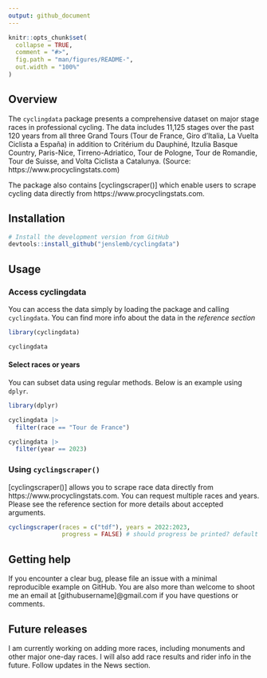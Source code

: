 ```yaml
---
output: github_document
---
```


```r
knitr::opts_chunk$set(
  collapse = TRUE,
  comment = "#>",
  fig.path = "man/figures/README-",
  out.width = "100%"
)
```

## Overview
The `cyclingdata` package presents a comprehensive dataset on major stage races in professional cycling. 
The data includes 11,125 stages over the past 120 years from all three Grand Tours (Tour de France, Giro d'Italia, La Vuelta Ciclista a España) in addition to Critérium du Dauphiné, Itzulia Basque Country, Paris-Nice, Tirreno-Adriatico, Tour de Pologne, Tour de Romandie, Tour de Suisse, and Volta Ciclista a Catalunya. (Source: https://www.procyclingstats.com)

The package also contains [cyclingscraper()] which enable users to scrape cycling data directly from https://www.procyclingstats.com. 

## Installation

``` r
# Install the development version from GitHub
devtools::install_github("jenslemb/cyclingdata")
```

## Usage

### Access cyclingdata

You can access the data simply by loading the package and calling `cyclingdata`. 
You can find more info about the data in the *reference section*

```r
library(cyclingdata)

cyclingdata
```

#### Select races or years 

You can subset data using regular methods. Below is an example using `dplyr`. 

```r
library(dplyr)

cyclingdata |> 
  filter(race == "Tour de France")

cyclingdata |> 
  filter(year == 2023)
```

### Using `cyclingscraper()`

[cyclingscraper()] allows you to scrape race data directly from https://www.procyclingstats.com.
You can request multiple races and years. Please see the reference section for more details about
accepted arguments. 

```r
cyclingscraper(races = c("tdf"), years = 2022:2023,
               progress = FALSE) # should progress be printed? default is `TRUE` 
```


## Getting help
If you encounter a clear bug, please file an issue with a minimal reproducible example on GitHub. You are also more than welcome to shoot me an email at [githubusername]@gmail.com if you have questions or comments.


## Future releases
I am currently working on adding more races, including monuments and other major one-day races. I will also add race results and rider info in the future. Follow updates in the News section.



